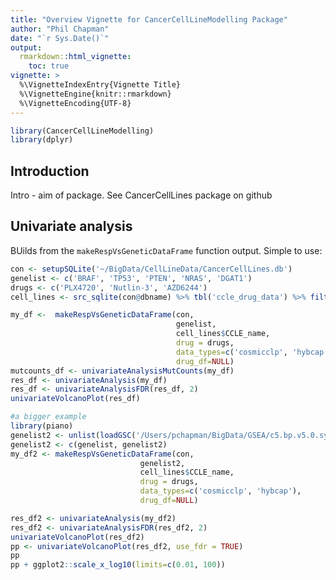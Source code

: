 ```yaml
---
title: "Overview Vignette for CancerCellLineModelling Package"
author: "Phil Chapman"
date: "`r Sys.Date()`"
output: 
  rmarkdown::html_vignette: 
    toc: true
vignette: >
  %\VignetteIndexEntry{Vignette Title}
  %\VignetteEngine{knitr::rmarkdown}
  %\VignetteEncoding{UTF-8}
---
```


```r
library(CancerCellLineModelling)
library(dplyr)
```

## Introduction
Intro - aim of package.  See CancerCellLines package on github

## Univariate analysis
BUilds from the `makeRespVsGeneticDataFrame` function output.  Simple to use:

```r

con <- setupSQLite('~/BigData/CellLineData/CancerCellLines.db')
genelist <- c('BRAF', 'TP53', 'PTEN', 'NRAS', 'DGAT1')
drugs <- c('PLX4720', 'Nutlin-3', 'AZD6244')
cell_lines <- src_sqlite(con@dbname) %>% tbl('ccle_drug_data') %>% filter(Compound %in% drugs) %>% select(CCLE_name) %>%     distinct() %>% collect() %>% as.data.frame

my_df <-  makeRespVsGeneticDataFrame(con, 
                                     genelist, 
                                     cell_lines$CCLE_name, 
                                     drug = drugs, 
                                     data_types=c('cosmicclp', 'hybcap'), 
                                     drug_df=NULL)
mutcounts_df <- univariateAnalysisMutCounts(my_df)
res_df <- univariateAnalysis(my_df)
res_df <- univariateAnalysisFDR(res_df, 2)
univariateVolcanoPlot(res_df)

#a bigger example
library(piano)
genelist2 <- unlist(loadGSC('/Users/pchapman/BigData/GSEA/c5.bp.v5.0.symbols.gmt')$gsc['DNA_REPAIR'])
genelist2 <- c(genelist, genelist2)
my_df2 <- makeRespVsGeneticDataFrame(con, 
                             genelist2, 
                             cell_lines$CCLE_name, 
                             drug = drugs, 
                             data_types=c('cosmicclp', 'hybcap'), 
                             drug_df=NULL)

res_df2 <- univariateAnalysis(my_df2)
res_df2 <- univariateAnalysisFDR(res_df2, 2)
univariateVolcanoPlot(res_df2)
pp <- univariateVolcanoPlot(res_df2, use_fdr = TRUE)
pp
pp + ggplot2::scale_x_log10(limits=c(0.01, 100))

```



